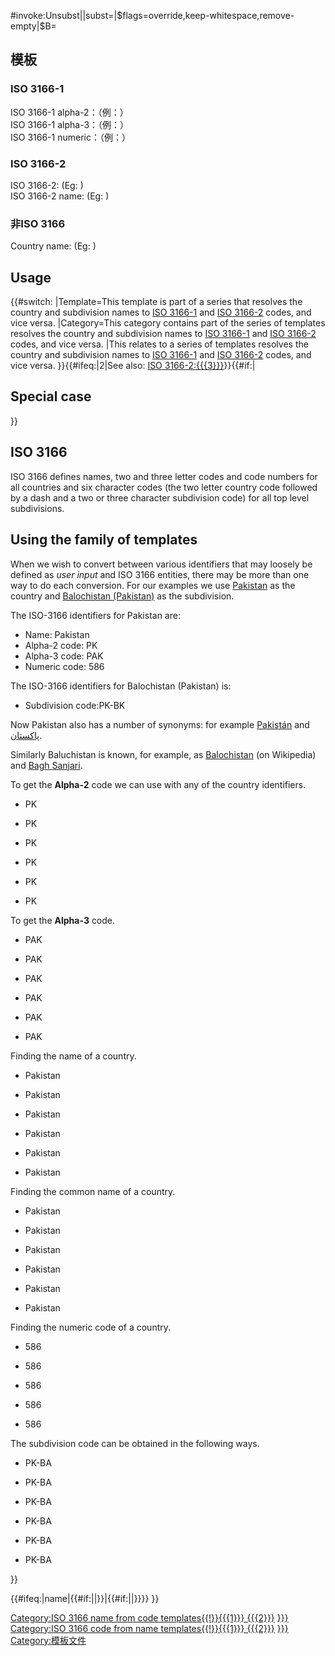 <noinclude>
{{Documentation}}
</noinclude>{{{{{|safesubst:}}}#invoke:Unsubst||subst=|$flags=override,keep-whitespace,remove-empty|$B={{Documentation|1=Template:ISO 3166 conversion template doc|content=<span style="font-size:90%;">{{Bracket|[[Template:ISO 3166 conversion template doc|查看]]}} {{Edit|Template:ISO_3166_conversion_template_doc}} [{{purge|清除缓存}}]</span>
{{#if:{{{lua|}}}|{{lua|{{{lua|}}}}}|}}
==模板==
===ISO 3166-1===
ISO 3166-1 alpha-2：{{Tl|ISO 3166 code}}（例：{{ISO 3166 code|Iran}}）<br>
ISO 3166-1 alpha-3：{{Tl|ISO 3166 code-3}}（例：{{ISO 3166 code-3|Iran}}）<br>
ISO 3166-1 numeric：{{Tl|ISO 3166 numeric}}（例：{{ISO 3166 numeric|Iran}}）
===ISO 3166-2===
ISO 3166-2: {{Tl|ISO 3166 code}} (Eg: {{ISO 3166 code|Iran|Alborz}})<br>
ISO 3166-2 name: {{tl|ISO 3166 name}} (Eg: {{ISO 3166 name|Iran}})
===非ISO 3166===
Country name: {{tl|Country name}} (Eg: {{Country name|Iran}})

<!--===ISO 3166-3===
ISO 3166-3:-->
==Usage==
{{#switch:{{NAMESPACE}}
|Template=This template is part of a series that resolves the country and subdivision names to [[ISO 3166-1]] and [[ISO 3166-2]] codes, and vice versa.
|Category=This category contains part of the series of templates resolves the country and subdivision names to [[ISO 3166-1]] and [[ISO 3166-2]] codes, and vice versa.
|This {{lcfirst:{{NAMESPACE}}}} relates to a series of templates resolves the country and subdivision names to [[ISO 3166-1]] and [[ISO 3166-2]] codes, and vice versa.
}}{{#ifeq:{{Str len|{{{3|}}}}}|2|See also: [[ISO 3166-2:{{{3}}}]]}}{{#if:{{{spec|}}}|
==Special case==
{{{spec|}}}
}}

==ISO 3166==
ISO 3166 defines names, two and three letter codes and code numbers for all countries and six character codes (the two letter country code followed by a dash and a two or three character subdivision code) for all top level subdivisions. 

==Using the family of templates==
When we wish to convert between various identifiers that may loosely be defined as ''user input'' and ISO 3166 entities, there may be more than one way to do each conversion. For our examples we use [[Pakistan]] as the country and [[俾路支省|Balochistan (Pakistan)]] as the subdivision.

The ISO-3166 identifiers for Pakistan are:
*Name: Pakistan
*Alpha-2 code: PK
*Alpha-3 code: PAK
*Numeric code: 586

The ISO-3166 identifiers for Balochistan (Pakistan) is:
*Subdivision code:PK-BK

Now Pakistan also has a number of synonyms: for example [[Pakistán]]  and  [[巴基斯坦|پاکستان]]. 

Similarly Baluchistan is known, for example, as [[俾路支斯坦|Balochistan]] (on Wikipedia) and [[Bagh Sanjari]].

; To get the '''Alpha-2''' code we can use {{Tlx|ISO 3166 code}} with any of the country identifiers.

* {{Tlx|ISO 3166 code|Pakistan}} PK 
* {{Tlx|ISO 3166 code|PK}} PK 
* {{Tlx|ISO 3166 code|PAK}} PK 
* {{Tlx|ISO 3166 code|586}} PK 
* {{Tlx|ISO 3166 code|Pakistán}} PK 
* {{Tlx|ISO 3166 code|پاکستان}} PK  

; To get the '''Alpha-3''' code.

* {{Tlx|ISO 3166 code-3|Pakistan}} PAK 
* {{Tlx|ISO 3166 code-3|PK}} PAK 
* {{Tlx|ISO 3166 code-3|PAK}} PAK 
* {{Tlx|ISO 3166 code-3|586}} PAK 
* {{Tlx|ISO 3166 code-3|Pakistán}} PAK 
* {{Tlx|ISO 3166 code-3|پاکستان}} PAK 

;Finding the name of a country.

* {{Tlx|ISO 3166 name|Pakistan}} Pakistan 
* {{Tlx|ISO 3166 name|PK}} Pakistan 
* {{Tlx|ISO 3166 name|PAK}} Pakistan 
* {{Tlx|ISO 3166 name|586}} Pakistan 
* {{Tlx|ISO 3166 name|Pakistán}} Pakistan 
* {{Tlx|ISO 3166 name|پاکستان}} Pakistan 

;Finding the common name of a country.

* {{Tlx|Country name|Pakistan}} Pakistan 
* {{Tlx|Country name|PK}} Pakistan 
* {{Tlx|Country name|PAK}} Pakistan 
* {{Tlx|Country name|586}} Pakistan 
* {{Tlx|Country name|Pakistán}} Pakistan 
* {{Tlx|Country name|پاکستان}} Pakistan 

;Finding the numeric code of a country.

* {{Tlx|ISO 3166 numeric|Pakistan}} 586
* {{Tlx|ISO 3166 numeric|PK}} 586
* {{Tlx|ISO 3166 numeric|PAK}} 586
* {{Tlx|ISO 3166 numeric|586}} 586
* {{Tlx|ISO 3166 numeric|Pakistán}} 586

;The subdivision code can be obtained in the following ways.

* {{Tlx|ISO 3166 code|Pakistan|Baluchistan}} PK-BA 
* {{Tlx|ISO 3166 code|Pakistan|Balochistan}} PK-BA 
* {{Tlx|ISO 3166 code|Pakistan|Bagh Sanjari}} PK-BA 
* {{Tlx|ISO 3166 code|Pakistán|Baluchistan}} PK-BA 
* {{Tlx|ISO 3166 code|Paquistán|Balochistan}} PK-BA 
* {{Tlx|ISO 3166 code|PK|Baluchistan}} PK-BA 
}}

<includeonly>{{#ifeq:{{{4|}}}|name|{{#if:{{{2|}}}|[[Category:ISO 3166 name from code templates{{!}}{{{1}}} {{{2}}}]]|[[Category:ISO 3166 name from code country templates{{!}}{{{1|}}}]]}}|{{#if:{{{2|}}}|[[Category:ISO 3166 code from name templates{{!}}{{{1}}} {{{2}}}]]|[[Category:ISO 3166 code from name country templates{{!}}{{{1|}}}]]}}}}</includeonly>
}}<noinclude>
[[Category:模板文件]]
</noinclude>